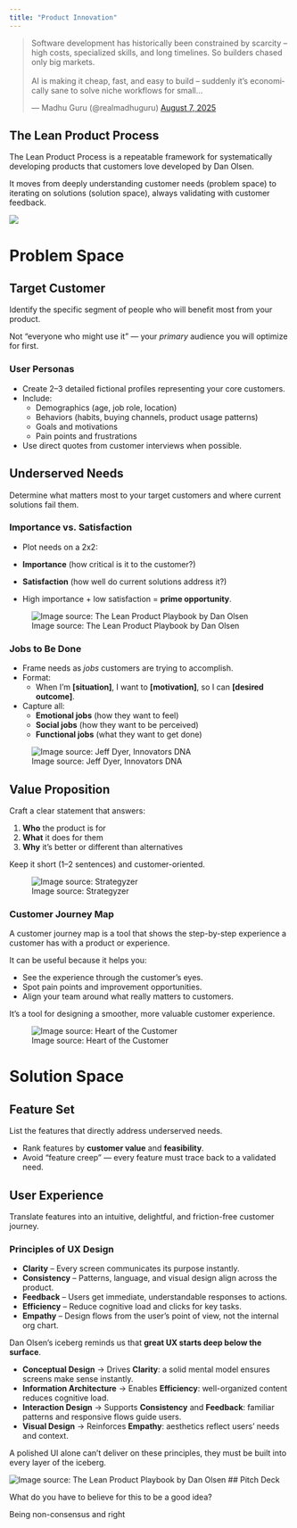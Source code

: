 ```yaml
---
title: "Product Innovation"
---
```


<div class="tweet-center">
  <blockquote class="twitter-tweet">
    <p lang="en" dir="ltr">
      Software development has historically been constrained by scarcity – high costs, 
      specialized skills, and long timelines. So builders chased only big markets.<br><br>
      AI is making it cheap, fast, and easy to build – suddenly it’s economically sane 
      to solve niche workflows for small…
    </p>
    — Madhu Guru (@realmadhuguru) 
    <a href="https://twitter.com/realmadhuguru/status/1953253968228040778?ref_src=twsrc%5Etfw">
      August 7, 2025
    </a>
  </blockquote>
</div>

<script async src="https://platform.twitter.com/widgets.js" charset="utf-8"></script>



## The Lean Product Process

The Lean Product Process is a repeatable framework for systematically developing products that customers love developed by Dan Olsen.

It moves from deeply understanding customer needs (problem space) to iterating on solutions (solution space), always validating with customer feedback.

![](images/lean-product-process.png)

# Problem Space

## Target Customer

Identify the specific segment of people who will benefit most from your product.  

Not “everyone who might use it” — your *primary* audience you will optimize for first.

### User Personas

- Create 2–3 detailed fictional profiles representing your core customers.
- Include:
  - Demographics (age, job role, location)
  - Behaviors (habits, buying channels, product usage patterns)
  - Goals and motivations
  - Pain points and frustrations
- Use direct quotes from customer interviews when possible.


## Underserved Needs

Determine what matters most to your target customers and where current solutions fail them.

### Importance vs. Satisfaction

- Plot needs on a 2x2:

- **Importance** (how critical is it to the customer?)
- **Satisfaction** (how well do current solutions address it?)
- High importance + low satisfaction = **prime opportunity**.

![Image source: The Lean Product Playbook by Dan Olsen](images/importance-satisfaction.png)

### Jobs to Be Done

- Frame needs as *jobs* customers are trying to accomplish.
- Format:  
  - When I’m **[situation]**, I want to **[motivation]**, so I can **[desired outcome]**.
- Capture all:
  - **Emotional jobs** (how they want to feel)
  - **Social jobs** (how they want to be perceived)
  - **Functional jobs** (what they want to get done)



![Image source: Jeff Dyer, Innovators DNA](images/jobs-to-be-done1.png)

## Value Proposition

Craft a clear statement that answers:

1. **Who** the product is for  
2. **What** it does for them  
3. **Why** it’s better or different than alternatives  

Keep it short (1–2 sentences) and customer-oriented.

![Image source: Strategyzer](images/value-prop.png)

### Customer Journey Map

A customer journey map is a tool that shows the step-by-step experience a customer has with a product or experience.

It can be useful because it helps you:

- See the experience through the customer’s eyes.
- Spot pain points and improvement opportunities.
- Align your team around what really matters to customers.

It’s a tool for designing a smoother, more valuable customer experience.

![Image source: Heart of the Customer](images/journey-map.png)

# Solution Space

## Feature Set

List the features that directly address underserved needs.

- Rank features by **customer value** and **feasibility**.
- Avoid “feature creep” — every feature must trace back to a validated need.

## User Experience

Translate features into an intuitive, delightful, and friction-free customer journey.

### Principles of UX Design

- **Clarity** – Every screen communicates its purpose instantly.
- **Consistency** – Patterns, language, and visual design align across the product.
- **Feedback** – Users get immediate, understandable responses to actions.
- **Efficiency** – Reduce cognitive load and clicks for key tasks.
- **Empathy** – Design flows from the user’s point of view, not the internal org chart.

Dan Olsen’s iceberg reminds us that **great UX starts deep below the surface**.

- **Conceptual Design** → Drives **Clarity**: a solid mental model ensures screens make sense instantly.
- **Information Architecture** → Enables **Efficiency**: well-organized content reduces cognitive load.
- **Interaction Design** → Supports **Consistency** and **Feedback**: familiar patterns and responsive flows guide users.
- **Visual Design** → Reinforces **Empathy**: aesthetics reflect users’ needs and context.

A polished UI alone can’t deliver on these principles, they must be built into every layer of the iceberg.

![Image source: The Lean Product Playbook by Dan Olsen](images/ux-iceberg.png)
## Pitch Deck

What do you have to believe for this to be a good idea?

Being non-consensus and right






